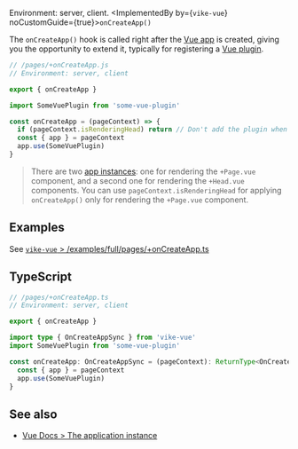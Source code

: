 
Environment: server, client.
<ImplementedBy by={<code>vike-vue</code>} noCustomGuide={true}>`onCreateApp()`</ImplementedBy>

The `onCreateApp()` hook is called right after the
[Vue app](https://vuejs.org/guide/essentials/application.html) is created, giving you the opportunity to extend it,
typically for registering a [Vue plugin](https://vuejs.org/guide/reusability/plugins.html).

```js
// /pages/+onCreateApp.js
// Environment: server, client

export { onCreateApp }

import SomeVuePlugin from 'some-vue-plugin'

const onCreateApp = (pageContext) => {
  if (pageContext.isRenderingHead) return // Don't add the plugin when rendering <head>
  const { app } = pageContext
  app.use(SomeVuePlugin)
}
```

> There are two [app instances](https://vuejs.org/guide/essentials/application): one for rendering the `+Page.vue` component, and a second one for rendering the `+Head.vue` components. You can use `pageContext.isRenderingHead` for applying `onCreateApp()` only for rendering the `+Page.vue` component.


## Examples

See [`vike-vue` > /examples/full/pages/+onCreateApp.ts](https://github.com/vikejs/vike-vue/blob/main/examples/full/pages/%2BonCreateApp.ts)


## TypeScript

```ts
// /pages/+onCreateApp.ts
// Environment: server, client

export { onCreateApp }

import type { OnCreateAppSync } from 'vike-vue'
import SomeVuePlugin from 'some-vue-plugin'

const onCreateApp: OnCreateAppSync = (pageContext): ReturnType<OnCreateAppSync> => {
  const { app } = pageContext
  app.use(SomeVuePlugin)
}
```


## See also

- [Vue Docs > The application instance](https://vuejs.org/guide/essentials/application)

